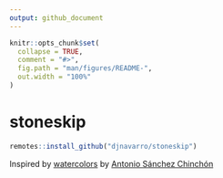 ```yaml
---
output: github_document
---
```


<!-- README.md is generated from README.Rmd. Please edit that file -->

```r
knitr::opts_chunk$set(
  collapse = TRUE,
  comment = "#>",
  fig.path = "man/figures/README-",
  out.width = "100%"
)
```

# stoneskip

<!-- badges: start -->
<!-- badges: end -->

``` r
remotes::install_github("djnavarro/stoneskip")
```

Inspired by [watercolors](https://github.com/aschinchon/watercolors) by [Antonio Sánchez Chinchón](https://github.com/aschinchon)
